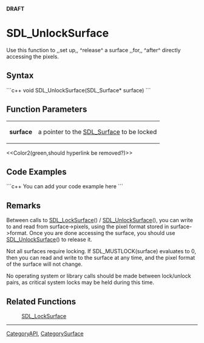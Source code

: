 <!-- pragma section-numbers off -->
<!-- pragma disable-camelcase -->
'''DRAFT'''

= SDL_UnlockSurface =
Use this function to ,,set up,, ^release^ a surface ,,for,, ^after^ directly accessing the pixels.


== Syntax ==
```c++
void SDL_UnlockSurface(SDL_Surface* surface)
```

== Function Parameters ==
{|
|'''surface'''
|a pointer to the [[SDL_Surface]] to be locked
|}
<<Color2(green,should hyperlink be removed?)>>

== Code Examples ==
```c++
You can add your code example here
```

== Remarks ==
Between calls to [[SDL_LockSurface]]() / [[SDL_UnlockSurface]](), you can write to and read from surface->pixels, using the pixel format stored in surface->format. Once you are done accessing the surface, you should use [[SDL_UnlockSurface]]() to release it.

Not all surfaces require locking. If SDL_MUSTLOCK(surface) evaluates to 0, then you can read and write to the surface at any time, and the pixel format of the surface will not change.

No operating system or library calls should be made between lock/unlock pairs, as critical system locks may be held during this time. 

== Related Functions ==
:[[SDL_LockSurface]]

----
[[CategoryAPI]], [[CategorySurface]]
